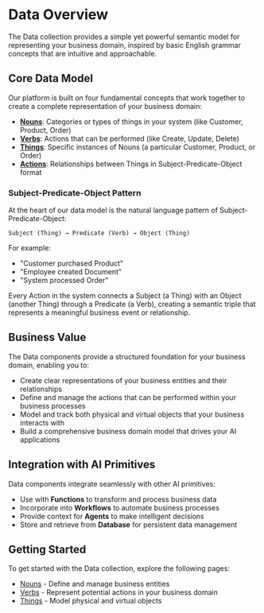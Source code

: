 # Data Overview

The Data collection provides a simple yet powerful semantic model for representing your business domain, inspired by basic English grammar concepts that are intuitive and approachable.

## Core Data Model

Our platform is built on four fundamental concepts that work together to create a complete representation of your business domain:

- **[Nouns](/nouns)**: Categories or types of things in your system (like Customer, Product, Order)
- **[Verbs](/verbs)**: Actions that can be performed (like Create, Update, Delete)
- **[Things](/things)**: Specific instances of Nouns (a particular Customer, Product, or Order)
- **[Actions](/actions)**: Relationships between Things in Subject-Predicate-Object format

### Subject-Predicate-Object Pattern

At the heart of our data model is the natural language pattern of Subject-Predicate-Object:

```
Subject (Thing) → Predicate (Verb) → Object (Thing)
```

For example:
- "Customer purchased Product"
- "Employee created Document"
- "System processed Order"

Every Action in the system connects a Subject (a Thing) with an Object (another Thing) through a Predicate (a Verb), creating a semantic triple that represents a meaningful business event or relationship.

## Business Value

The Data components provide a structured foundation for your business domain, enabling you to:

- Create clear representations of your business entities and their relationships
- Define and manage the actions that can be performed within your business processes
- Model and track both physical and virtual objects that your business interacts with
- Build a comprehensive business domain model that drives your AI applications

## Integration with AI Primitives

Data components integrate seamlessly with other AI primitives:

- Use with **Functions** to transform and process business data
- Incorporate into **Workflows** to automate business processes
- Provide context for **Agents** to make intelligent decisions
- Store and retrieve from **Database** for persistent data management

## Getting Started

To get started with the Data collection, explore the following pages:

- [Nouns](/nouns) - Define and manage business entities
- [Verbs](/verbs) - Represent potential actions in your business domain
- [Things](/things) - Model physical and virtual objects
